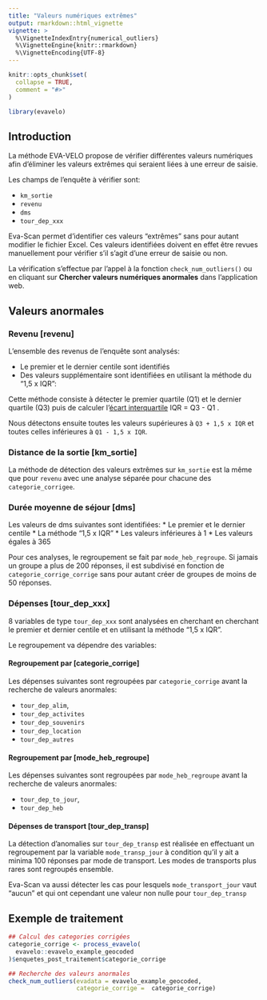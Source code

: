 ```yaml
---
title: "Valeurs numériques extrêmes"
output: rmarkdown::html_vignette
vignette: >
  %\VignetteIndexEntry{numerical_outliers}
  %\VignetteEngine{knitr::rmarkdown}
  %\VignetteEncoding{UTF-8}
---
```


```r
knitr::opts_chunk$set(
  collapse = TRUE,
  comment = "#>"
)
```

```r
library(evavelo)
```

## Introduction

La méthode EVA-VELO propose de vérifier différentes valeurs numériques afin d'éliminer les valeurs extrêmes qui seraient liées à une erreur de saisie.

Les champs de l'enquête à vérifier sont:

* `km_sortie`
* `revenu`
* `dms`
* `tour_dep_xxx`


Eva-Scan permet d'identifier ces valeurs "extrêmes" sans pour autant modifier le fichier Excel. Ces valeurs identifiées doivent en effet être revues manuellement pour vérifier s'il s'agit d'une erreur de saisie ou non.

La vérification s'effectue par l'appel à la fonction `check_num_outliers()` ou en cliquant sur **Chercher valeurs numériques anormales** dans l'application web.

## Valeurs anormales

### Revenu [revenu]

L'ensemble des revenus de l'enquête sont analysés:

* Le premier et le dernier centile sont identifiés
* Des valeurs supplémentaire sont identifiées en utilisant la méthode du "1,5 x IQR":

Cette méthode consiste à détecter le premier quartile (Q1) et le dernier quartile (Q3) puis de calculer l'[écart interquartile](https://fr.wikipedia.org/wiki/%C3%89cart_interquartile) IQR = Q3 - Q1 .

Nous détectons ensuite toutes les valeurs supérieures à `Q3 + 1,5 x IQR` et toutes celles inférieures à `Q1 - 1,5 x IQR`.

### Distance de la sortie [km_sortie]

La méthode de détection des valeurs extrêmes sur `km_sortie` est la même que pour `revenu` avec une analyse séparée pour chacune des `categorie_corrigee`.


### Durée moyenne de séjour [dms]

Les valeurs de dms suivantes sont identifiées:
* Le premier et le dernier centile
* La méthode "1,5 x IQR"
* Les valeurs inférieures à 1
* Les valeurs égales à 365

Pour ces analyses, le regroupement se fait par `mode_heb_regroupe`. Si jamais un groupe a plus de 200 réponses, il est subdivisé en fonction de  `categorie_corrige_corrige` sans pour autant créer de groupes de moins de 50 réponses.


### Dépenses [tour_dep_xxx]

8 variables de type `tour_dep_xxx` sont analysées en cherchant en cherchant le premier et dernier centile et en utilisant la méthode "1,5 x IQR".

Le regroupement va dépendre des variables:

#### Regroupement par [categorie_corrige]

Les dépenses suivantes sont regroupées par `categorie_corrige` avant la recherche de valeurs anormales:

* `tour_dep_alim`,
* `tour_dep_activites`
* `tour_dep_souvenirs`
* `tour_dep_location`
* `tour_dep_autres`

#### Regroupement par [mode_heb_regroupe]

Les dépenses suivantes sont regroupées par `mode_heb_regroupe` avant la recherche de valeurs anormales:

* `tour_dep_to_jour`,
* `tour_dep_heb`

#### Dépenses de transport [tour_dep_transp]

La détection d'anomalies sur  `tour_dep_transp` est réalisée en effectuant un regroupement par la variable `mode_transp_jour` à condition qu'il y ait a minima 100 réponses par mode de transport. Les modes de transports plus rares sont regroupés ensemble.

Eva-Scan va aussi détecter les cas pour lesquels `mode_transport_jour` vaut "aucun" et qui ont cependant une valeur non nulle pour `tour_dep_transp`

## Exemple de traitement

```r
## Calcul des categories corrigées
categorie_corrige <- process_evavelo(
  evavelo::evavelo_example_geocoded
)$enquetes_post_traitement$categorie_corrige
```

```r
## Recherche des valeurs anormales
check_num_outliers(evadata = evavelo_example_geocoded,
                   categorie_corrige =  categorie_corrige)


```

